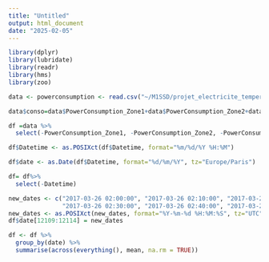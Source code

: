 ```yaml
---
title: "Untitled"
output: html_document
date: "2025-02-05"
---
```


```r
library(dplyr)
library(lubridate)
library(readr)
library(hms)
library(zoo)
```

```r
data <- powerconsumption <- read.csv("~/M1SSD/projet_electricite_temperature/data/powerconsumption.csv", header=T)

```


```r
data$conso=data$PowerConsumption_Zone1+data$PowerConsumption_Zone2+data$PowerConsumption_Zone3
```

```r
df =data %>%
  select(-PowerConsumption_Zone1, -PowerConsumption_Zone2, -PowerConsumption_Zone3)
```

```r
df$Datetime <- as.POSIXct(df$Datetime, format="%m/%d/%Y %H:%M")
```

```r
df$date <- as.Date(df$Datetime, format="%d/%m/%Y", tz="Europe/Paris")
```

```r
df= df%>%
  select(-Datetime)
```

```r
new_dates <- c("2017-03-26 02:00:00", "2017-03-26 02:10:00", "2017-03-26 02:20:00", 
               "2017-03-26 02:30:00", "2017-03-26 02:40:00", "2017-03-26 02:50:00")
new_dates <- as.POSIXct(new_dates, format="%Y-%m-%d %H:%M:%S", tz="UTC")
df$date[12109:12114] = new_dates
```

```r
df <- df %>%
  group_by(date) %>%
  summarise(across(everything(), mean, na.rm = TRUE))
```

 

